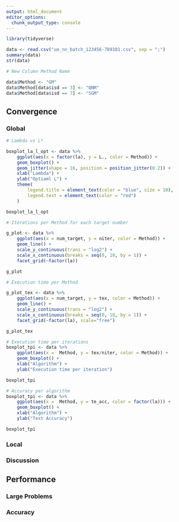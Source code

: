```yaml
---
output: html_document
editor_options: 
  chunk_output_type: console
---
```

```r
library(tidyverse)
```

```r
data <- read.csv("uo_nn_batch_123456-789101.csv", sep = ";")
summary(data)
str(data)
```

```r
# New Column Method Name

data$Method <- "GM"
data$Method[data$isd == 3] <- "QNM"
data$Method[data$isd == 7] <- "SGM"
```

## Convergence

### Global

```r
# Lambda vs L*

boxplot_la_l_opt <- data %>%
    ggplot(aes(x = factor(la), y = L., color = Method)) +
    geom_boxplot() +
    geom_jitter(shape = 16, position = position_jitter(0.2)) +
    xlab("Lambda") +
    ylab("Optiaml L") +
    theme(
        legend.title = element_text(color = "blue", size = 10),
        legend.text = element_text(color = "red")
    )

boxplot_la_l_opt
```


```r
# Iterations per Method for each target number

g_plot <- data %>%
    ggplot(aes(x = num_target, y = niter, color = Method)) +
    geom_line() +
    scale_y_continuous(trans = "log2") +
    scale_x_continuous(breaks = seq(0, 10, by = 1)) +
    facet_grid(~factor(la))

g_plot
```



```r


# Execution time per Method 

g_plot_tex <- data %>%
    ggplot(aes(x = num_target, y = tex, color = Method)) +
    geom_line() +
    scale_y_continuous(trans = "log2") +
    scale_x_continuous(breaks = seq(0, 10, by = 1)) +
    facet_grid(~factor(la), scale="free")

g_plot_tex


```


```r
# Execution time per iterations 
boxplot_tpi <- data %>%
    ggplot(aes(x =  Method, y = tex/niter, color = Method)) +
    geom_boxplot() +
    xlab("Algorithm") +
    ylab("Execution time per iteration") 

boxplot_tpi
```


```r
# Accuracy per algorithm 
boxplot_tpi <- data %>%
    ggplot(aes(x =  Method, y = te_acc, color = factor(la))) +
    geom_boxplot() +
    xlab("Algorithm") +
    ylab("Test Accuracy")

boxplot_tpi
```



### Local
### Discussion

## Performance
### Large Problems
### Accuracy

